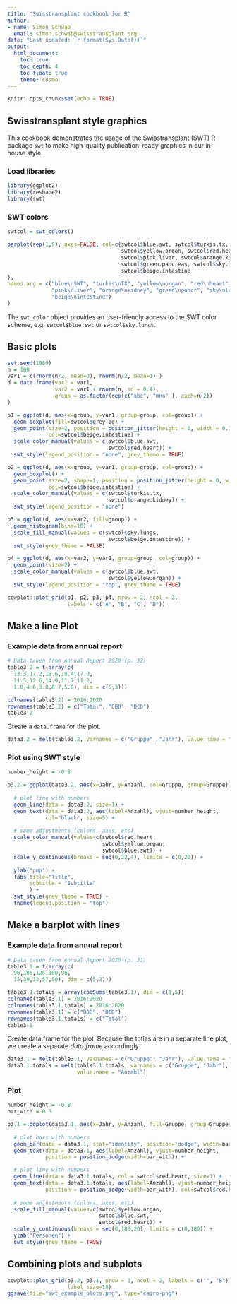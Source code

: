 ```yaml
---
title: "Swisstransplant cookbook for R"
author:
- name: Simon Schwab
  email: simon.schwab@swisstransplant.org
date: "Last updated: `r format(Sys.Date())`"
output: 
  html_document:
    toc: true
    toc_depth: 4
    toc_float: true
    theme: cosmo
---
```


```r
knitr::opts_chunk$set(echo = TRUE)
```

## Swisstransplant style graphics

This cookbook demonstrates the usage of the Swisstransplant (SWT) R package `swt`
to make high-quality publication-ready graphics in our in-house style.

### Load libraries
```r
library(ggplot2)
library(reshape2)
library(swt)
```

### SWT colors
```r
swtcol = swt_colors()

barplot(rep(1,9), axes=FALSE, col=c(swtcol$blue.swt, swtcol$turkis.tx,
                                    swtcol$yellow.organ, swtcol$red.heart,
                                    swtcol$pink.liver, swtcol$orange.kidney,
                                    swtcol$green.pancreas, swtcol$sky.lungs,
                                    swtcol$beige.intestine
),
names.arg = c("blue\nSWT", "turkis\nTX", "yellow\norgan", "red\nheart", 
              "pink\nliver", "orange\nkidney", "green\npancr", "sky\nlungs",
              "beige\nintestine")
)
```

The `swt_color` object provides an user-friendly access to the SWT
color scheme,  e.g. `swtcol$blue.swt` or `swtcol$sky.lungs`.


## Basic plots

```r
set.seed(1980)
n = 100
var1 = c(rnorm(n/2, mean=0), rnorm(n/2, mean=1) )
d = data.frame(var1 = var1,
               var2 = var1 + rnorm(n, sd = 0.4),
               group = as.factor(rep(c("abc", "mno" ), each=n/2))
)

p1 = ggplot(d, aes(x=group, y=var1, group=group, col=group)) + 
  geom_boxplot(fill=swtcol$grey.bg) + 
  geom_point(size=2, position = position_jitter(height = 0, width = 0.15),
             col=swtcol$beige.intestine) +
  scale_color_manual(values = c(swtcol$blue.swt,
                                swtcol$red.heart)) +
  swt_style(legend_position = "none", grey_theme = TRUE)

p2 = ggplot(d, aes(x=group, y=var1, group=group, col=group)) + 
  geom_boxplot() + 
  geom_point(size=2, shape=1, position = position_jitter(height = 0, width = 0.15),
             col=swtcol$beige.intestine) +
  scale_color_manual(values = c(swtcol$turkis.tx,
                                swtcol$orange.kidney)) +
  swt_style(legend_position = "none")

p3 = ggplot(d, aes(x=var2, fill=group)) + 
  geom_histogram(bins=10) +
  scale_fill_manual(values = c(swtcol$sky.lungs,
                                swtcol$beige.intestine)) +
  swt_style(grey_theme = FALSE)

p4 = ggplot(d, aes(x=var2, y=var1, group=group, col=group)) + 
  geom_point(size=2) +
  scale_color_manual(values = c(swtcol$blue.swt,
                                swtcol$yellow.organ)) +
  swt_style(legend_position = "top", grey_theme = TRUE)

cowplot::plot_grid(p1, p2, p3, p4, nrow = 2, ncol = 2,
                   labels = c("A", "B", "C", "D"))
```


## Make a line Plot

### Example data from annual report
```r
# Data taken from Annual Report 2020 (p. 32)
table3.2 = t(array(c(
  13.3,17.2,18.6,18.4,17.0,
  11.5,12.6,14.9,11.7,11.2,
  1.8,4.6,3.8,6.7,5.8), dim = c(5,3)))

colnames(table3.2) = 2016:2020
rownames(table3.2) = c("Total", "DBD", "DCD")
table3.2
```

Create a `data.frame` for the plot.
```r
data3.2 = melt(table3.2, varnames = c("Gruppe", "Jahr"), value.name = "Anzahl")
```

### Plot using SWT style
```r
number_height = -0.8

p3.2 = ggplot(data3.2, aes(x=Jahr, y=Anzahl, col=Gruppe, group=Gruppe)) +
  
  # plot line with numbers
  geom_line(data = data3.2, size=1) +
  geom_text(data = data3.2, aes(label=Anzahl), vjust=number_height,
            col="black", size=5) +
  
  # some adjustments (colors, axes, etc)
  scale_color_manual(values=c(swtcol$red.heart,
                              swtcol$yellow.organ,
                              swtcol$blue.swt)) +
  scale_y_continuous(breaks = seq(0,22,4), limits = c(0,22)) +
  
  ylab("pmp") +
  labs(title="Title",
       subtitle = "Subtitle"
       ) +
  swt_style(grey_theme = TRUE) +
  theme(legend.position = "top")
``` 

## Make a barplot with lines

### Example data from annual report
```r
# Data taken from Annual Report 2020 (p. 31)
table3.1 = t(array(c(
  96,106,126,100,96,
  15,39,32,57,50), dim = c(5,2)))

table3.1.totals = array(colSums(table3.1), dim = c(1,5))
colnames(table3.1) = 2016:2020
colnames(table3.1.totals) = 2016:2020
rownames(table3.1) = c("DBD", "DCD")
rownames(table3.1.totals) = c("Total")
table3.1
```

Create data.frame for the plot. Because the totlas are in a separate line plot, we
create a separate $data.frame$ accordingly.
```r
data3.1 = melt(table3.1, varnames = c("Gruppe", "Jahr"), value.name = "Anzahl")
data3.1.totals = melt(table3.1.totals, varnames = c("Gruppe", "Jahr"),
                      value.name = "Anzahl")
```

### Plot
```r
number_height = -0.8
bar_with = 0.5

p3.1 = ggplot(data3.1, aes(x=Jahr, y=Anzahl, fill=Gruppe, group=Gruppe)) +
  
  # plot bars with numbers
  geom_bar(data = data3.1, stat="identity", position="dodge", width=bar_with) +
  geom_text(data = data3.1, aes(label=Anzahl), vjust=number_height,
            position = position_dodge(width=bar_with)) +

  # plot line with numbers
  geom_line(data = data3.1.totals, col = swtcol$red.heart, size=1) +
  geom_text(data = data3.1.totals, aes(label=Anzahl), vjust=number_height,
            position = position_dodge(width=bar_with), col=swtcol$red.heart) +
  
  # some adjustments (colors, axes, etc)
  scale_fill_manual(values=c(swtcol$yellow.organ, 
                             swtcol$blue.swt,
                             swtcol$red.heart)) +
  scale_y_continuous(breaks = seq(0,180,20), limits = c(0,180)) +
  ylab("Personen") +
  swt_style(grey_theme = TRUE) 

``` 

## Combining plots and subplots
```r
cowplot::plot_grid(p3.2, p3.1, nrow = 1, ncol = 2, labels = c("", "B"),
                   label_size=18)
ggsave(file="swt_example_plots.png", type="cairo-png")
```

